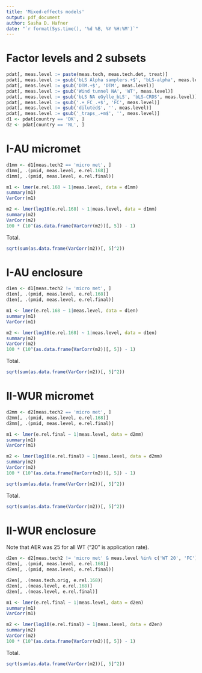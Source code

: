 ```yaml
---
title: 'Mixed-effects models'
output: pdf_document
author: Sasha D. Hafner
date: "`r format(Sys.time(), '%d %B, %Y %H:%M')`"
---
```


# Factor levels and 2 subsets

```r
pdat[, meas.level := paste(meas.tech, meas.tech.det, treat)]
pdat[, meas.level := gsub('bLS Alpha samplers.+$', 'bLS-alpha', meas.level)]
pdat[, meas.level := gsub('DTM.+$', 'DTM', meas.level)]
pdat[, meas.level := gsub('Wind tunnel NA', 'WT', meas.level)]
pdat[, meas.level := gsub('bLS NA eGylle_bLS', 'bLS-CRDS', meas.level)]
pdat[, meas.level := gsub('.+_FC_.+$', 'FC', meas.level)]
pdat[, meas.level := gsub('diluted$', '', meas.level)]
pdat[, meas.level := gsub('_traps_.+m$', '', meas.level)]
d1 <- pdat[country == 'DK', ]
d2 <- pdat[country == 'NL', ]
```

# I-AU micromet

```r
d1mm <- d1[meas.tech2 == 'micro met', ]
d1mm[, .(pmid, meas.level, e.rel.168)]
d1mm[, .(pmid, meas.level, e.rel.final)]
```

```r
m1 <- lmer(e.rel.168 ~ 1|meas.level, data = d1mm)
summary(m1)
VarCorr(m1)
```

```r
m2 <- lmer(log10(e.rel.168) ~ 1|meas.level, data = d1mm)
summary(m2)
VarCorr(m2)
100 * (10^(as.data.frame(VarCorr(m2))[, 5]) - 1)
```

Total.

```r
sqrt(sum(as.data.frame(VarCorr(m2))[, 5]^2))
```


# I-AU enclosure

```r
d1en <- d1[meas.tech2 != 'micro met', ]
d1en[, .(pmid, meas.level, e.rel.168)]
d1en[, .(pmid, meas.level, e.rel.final)]
```

```r
m1 <- lmer(e.rel.168 ~ 1|meas.level, data = d1en)
summary(m1)
VarCorr(m1)
```

```r
m2 <- lmer(log10(e.rel.168) ~ 1|meas.level, data = d1en)
summary(m2)
VarCorr(m2)
100 * (10^(as.data.frame(VarCorr(m2))[, 5]) - 1)
```

Total.

```r
sqrt(sum(as.data.frame(VarCorr(m2))[, 5]^2))
```

# II-WUR micromet

```r
d2mm <- d2[meas.tech2 == 'micro met', ]
d2mm[, .(pmid, meas.level, e.rel.168)]
d2mm[, .(pmid, meas.level, e.rel.final)]
```

```r
m1 <- lmer(e.rel.final ~ 1|meas.level, data = d2mm)
summary(m1)
VarCorr(m1)
```

```r
m2 <- lmer(log10(e.rel.final) ~ 1|meas.level, data = d2mm)
summary(m2)
VarCorr(m2)
100 * (10^(as.data.frame(VarCorr(m2))[, 5]) - 1)
```

```r
sqrt(sum(as.data.frame(VarCorr(m2))[, 5]^2))
```

Total.

```r
sqrt(sum(as.data.frame(VarCorr(m2))[, 5]^2))
```

# II-WUR enclosure

Note that AER was 25 for all WT ("20" is application rate).

```r
d2en <- d2[meas.tech2 != 'micro met' & meas.level %in% c('WT 20', 'FC') & !grepl('diluted', treat), ]
d2en[, .(pmid, meas.level, e.rel.168)]
d2en[, .(pmid, meas.level, e.rel.final)]
```

```r
d2en[, .(meas.tech.orig, e.rel.168)]
d2en[, .(meas.level, e.rel.168)]
d2en[, .(meas.level, e.rel.final)]
```

```r
m1 <- lmer(e.rel.final ~ 1|meas.level, data = d2en)
summary(m1)
VarCorr(m1)
```

```r
m2 <- lmer(log10(e.rel.final) ~ 1|meas.level, data = d2en)
summary(m2)
VarCorr(m2)
100 * (10^(as.data.frame(VarCorr(m2))[, 5]) - 1)
```

Total.

```r
sqrt(sum(as.data.frame(VarCorr(m2))[, 5]^2))
```


